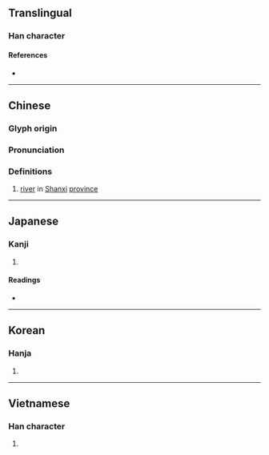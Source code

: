{{character info/new}}
==Translingual==

===Han character===
{{Han char|rn=85|rad=水|as=04|sn=7|four=38127|canj=ECSH|ids=⿰氵分}}

====References====
* {{Han ref|kx=0609.070|dkj=17178|dj=1002.040|hdz=31568.070|uh=6C7E|ud=27774|bh=A857|bd=43095}}

----

==Chinese==
{{zh-forms}}

===Glyph origin===
{{Han etym}}

===Pronunciation===
{{zh-pron
|m=fén
|c=fan4
|mn=hun/hûn
|mc=y
|oc=y
|ma=
|cat=pn
}}

===Definitions===
{{zh-hanzi}}

# {{zh-div|河}} [[river]] in [[Shanxi]] [[province]]

----

==Japanese==

===Kanji===
{{ja-kanji|grade=|rs=水04}}

# {{defn|lang=ja|sort=水04}}

====Readings====
* {{ja-readings|on=[[ふん]] (fun)|kun=[[おおきい]] (ookii)}}

----

==Korean==

===Hanja===
{{ko-hanja|hangeul=분|eumhun=|rv=bun|mr=pun|y=pun}}

# {{defn|lang=ko|sort=水04}}

----

==Vietnamese==

===Han character===
{{vi-hantu|[[phần]]|rs=水04}}

# {{defn|lang=vi|sort=水04}}